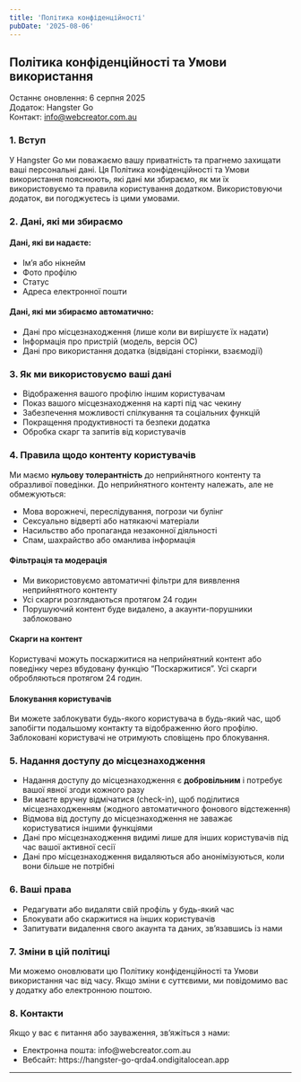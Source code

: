 ```yaml
---
title: 'Політика конфіденційності'
pubDate: '2025-08-06'
---
```


<h2> Політика конфіденційності та Умови використання</h2>

Останнє оновлення: 6 серпня 2025  
Додаток: Hangster Go  
Контакт: info@webcreator.com.au  

<h3>1. Вступ</h3>
<p>У Hangster Go ми поважаємо вашу приватність та прагнемо захищати ваші персональні дані. Ця Політика конфіденційності та Умови використання пояснюють, які дані ми збираємо, як ми їх використовуємо та правила користування додатком. Використовуючи додаток, ви погоджуєтесь із цими умовами.</p>

<h3>2. Дані, які ми збираємо</h3>

<h4>Дані, які ви надаєте:</h4>
<ul>
  <li>Ім’я або нікнейм</li>
  <li>Фото профілю</li>
  <li>Статус</li>
  <li>Адреса електронної пошти</li>
</ul>

<h4>Дані, які ми збираємо автоматично:</h4>
<ul>
  <li>Дані про місцезнаходження (лише коли ви вирішуєте їх надати)</li>
  <li>Інформація про пристрій (модель, версія ОС)</li>
  <li>Дані про використання додатка (відвідані сторінки, взаємодії)</li>
</ul>

<h3>3. Як ми використовуємо ваші дані</h3>
<ul>
  <li>Відображення вашого профілю іншим користувачам</li>
  <li>Показ вашого місцезнаходження на карті під час чекину</li>
  <li>Забезпечення можливості спілкування та соціальних функцій</li>
  <li>Покращення продуктивності та безпеки додатка</li>
  <li>Обробка скарг та запитів від користувачів</li>
</ul>

<h3>4. Правила щодо контенту користувачів</h3>
<p>Ми маємо <strong>нульову толерантність</strong> до неприйнятного контенту та образливої поведінки. До неприйнятного контенту належать, але не обмежуються:</p>
<ul>
  <li>Мова ворожнечі, переслідування, погрози чи булінг</li>
  <li>Сексуально відверті або натякаючі матеріали</li>
  <li>Насильство або пропаганда незаконної діяльності</li>
  <li>Спам, шахрайство або оманлива інформація</li>
</ul>

<h4>Фільтрація та модерація</h4>
<ul>
  <li>Ми використовуємо автоматичні фільтри для виявлення неприйнятного контенту</li>
  <li>Усі скарги розглядаються протягом 24 годин</li>
  <li>Порушуючий контент буде видалено, а акаунти-порушники заблоковано</li>
</ul>

<h4>Скарги на контент</h4>
<p>Користувачі можуть поскаржитися на неприйнятний контент або поведінку через вбудовану функцію “Поскаржитися”. Усі скарги обробляються протягом 24 годин.</p>

<h4>Блокування користувачів</h4>
<p>Ви можете заблокувати будь-якого користувача в будь-який час, щоб запобігти подальшому контакту та відображенню його профілю. Заблоковані користувачі не отримують сповіщень про блокування.</p>

<h3>5. Надання доступу до місцезнаходження</h3>
<ul>
  <li>Надання доступу до місцезнаходження є <strong>добровільним</strong> і потребує вашої явної згоди кожного разу</li>
  <li>Ви маєте вручну відмічатися (check-in), щоб поділитися місцезнаходженням (жодного автоматичного фонового відстеження)</li>
  <li>Відмова від доступу до місцезнаходження не заважає користуватися іншими функціями</li>
  <li>Дані про місцезнаходження видимі лише для інших користувачів під час вашої активної сесії</li>
  <li>Дані про місцезнаходження видаляються або анонімізуються, коли вони більше не потрібні</li>
</ul>

<h3>6. Ваші права</h3>
<ul>
  <li>Редагувати або видаляти свій профіль у будь-який час</li>
  <li>Блокувати або скаржитися на інших користувачів</li>
  <li>Запитувати видалення свого акаунта та даних, зв’язавшись із нами</li>
</ul>

<h3>7. Зміни в цій політиці</h3>
<p>Ми можемо оновлювати цю Політику конфіденційності та Умови використання час від часу. Якщо зміни є суттєвими, ми повідомимо вас у додатку або електронною поштою.</p>

<h3>8. Контакти</h3>
<p>Якщо у вас є питання або зауваження, зв’яжіться з нами:</p>
<ul>
  <li>Електронна пошта: info@webcreator.com.au </li>
  <li>Вебсайт: https://hangster-go-qrda4.ondigitalocean.app </li>
</ul>

---
